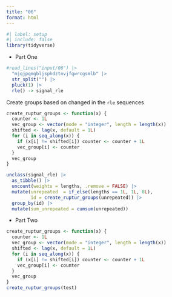 ```yaml
---
title: "06"
format: html
---
```



```r
#| label: setup
#| include: false
library(tidyverse)
```

- Part One



```r
#read_lines("input/06") |> 
  "mjqjpqmgbljsphdztnvjfqwrcgsmlb" |> 
  str_split("") |> 
  pluck(1) |> 
  rle() -> signal_rle
```


Create groups based on changed in the `rle` sequences

```r
create_ruptur_groups <- function(x) {
  counter <- 1L
  vec_group <- vector(mode = "integer", length = length(x))
  shifted <- lag(x, default = 1L)
  for (i in seq_along(x)) {
    if (x[i] != shifted[i]) counter <- counter + 1L
    vec_group[i] <- counter
  }
  vec_group
}

```



```r
unclass(signal_rle) |> 
  as_tibble() |> 
  uncount(weights = lengths, .remove = FALSE) |> 
  mutate(unrepeated  = if_else(lengths == 1L, 1L, 0L),
         id = create_ruptur_groups(unrepeated)) |> 
  group_by(id) |> 
  mutate(sum_unrepeated = cumsum(unrepeated))
```



- Part Two

```r
create_ruptur_groups <- function(x) {
  counter <- 1L
  vec_group <- vector(mode = "integer", length = length(x))
  shifted <- lag(x, default = 1L)
  for (i in seq_along(x)) {
    if (x[i] != shifted[i]) counter <- counter + 1L
    vec_group[i] <- counter
  }
  vec_group
}
create_ruptur_groups(test)

```


